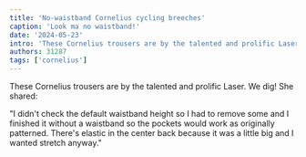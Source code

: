 ```yaml
---
title: 'No-waistband Cornelius cycling breeches'
caption: 'Look ma no waistband!'
date: '2024-05-23'
intro: 'These Cornelius trousers are by the talented and prolific Laser.'
authors: 31287
tags: ['cornelius']
---
```


<!-- truncate -->

These Cornelius trousers are by the talented and prolific Laser. We dig! She shared:

"I didn't check the default waistband height so I had to remove some and I finished it without a waistband so the pockets would work as originally patterned. There's elastic in the center back because it was a little big and I wanted stretch anyway."
